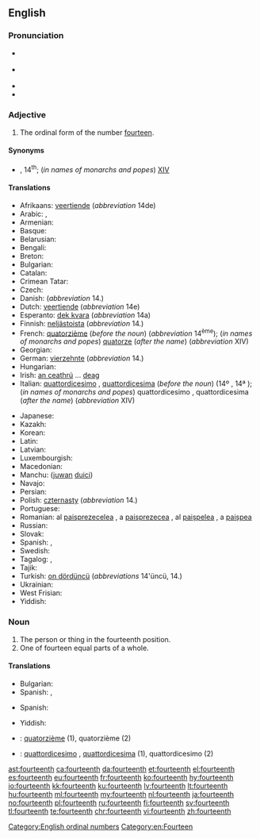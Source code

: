 ==English==
{{number box|en|14}}

===Pronunciation===
* {{a|RP}} {{IPA|/ˌfɔːˈtiːnθ/|lang=en}}
* {{a|US}} {{IPA|/ˌfɔɹˈtiːnθ/|lang=en}}
* {{rhymes|iːnθ|lang=en}}
* {{hyphenation|four|teenth|lang=en}}
{{rfap|en}}

===Adjective===
{{en-adj|-}}

# The ordinal form of the number [[fourteen]].

====Synonyms====
* {{l|en|14th}}, 14<sup>th</sup>; (''in names of monarchs and popes'') [[XIV]]

====Translations====
{{trans-top|ordinal form of the number fourteen}}
* Afrikaans: [[veertiende]] (''abbreviation'' 14de)
* Arabic: {{t|ar|رَابِعَ عَشَرَ|m}}, {{t|ar|رَابِعَةَ عَشْرَةَ|f}}
* Armenian: {{t+|hy|տասնչորսերորդ|sc=Armn}}
* Basque: {{t|eu|hamalaugarren}}
* Belarusian: {{t|be|чатырна́ццаты|m|sc=Cyrl}}
* Bengali: {{t|bn|চতুর্দশ}}
* Breton: {{t+|br|pevarzekvet}}
* Bulgarian: {{t|bg|четиринадесет|sc=Cyrl}}
* Catalan: {{t+|ca|catorzè}}
* Crimean Tatar: {{t|crh|on dörtünci}}
* Czech: {{t|cs|čtrnáctý}}
* Danish: {{t+|da|fjortende}} (''abbreviation'' 14.)
* Dutch: [[veertiende]] (''abbreviation'' 14e)
* Esperanto: [[dek kvara]] (''abbreviation'' 14a)
* Finnish: [[neljästoista]] (''abbreviation'' 14.)
* French: [[quatorzième]] (''before the noun'') (''abbreviation'' 14<sup>ème</sup>); (''in names of monarchs and popes'') [[quatorze]] (''after the name'') (''abbreviation'' XIV)
* Georgian: {{t|ka|მეთოთხმეტე|sc=Geor}}
* German: [[vierzehnte]] (''abbreviation'' 14.)
* Hungarian: {{t+|hu|tizennegyedik}}
* Irish: [[an ceathrú]] ... [[deag]]
* Italian: [[quattordicesimo]] {{g|m}}, [[quattordicesima]] {{g|f}} (''before the noun'') (14º {{g|m}}, 14ª {{g|f}}); (''in names of monarchs and popes'') quattordicesimo {{g|m}}, quattordicesima {{g|f}} (''after the name'') (''abbreviation'' XIV)
{{trans-mid}}
* Japanese: {{t|ja|十四番目|alt=十四番目(の)|tr=jūyon-banme (no)|sc=Jpan}}
* Kazakh: {{t|kk|он төртінші|sc=Cyrl}}
* Korean: {{t+|ko|열넷째|tr=yeolnetjjae|sc=Kore}}
* Latin: {{t|la|quartus decimus}}
* Latvian: {{t+|lv|četrpadsmitais|m}}
* Luxembourgish: {{t|lb|véierzéngt}}
* Macedonian: {{t|mk|четиринаесетти|sc=Cyrl}}
* Manchu: ([[juwan]] [[duici]])
* Navajo: {{t|nv|dį́į́ʼtsʼáadah góneʼ}}
* Persian: {{t+|fa|چهاردهم|sc=fa-Arab}}
* Polish: [[czternasty]] (''abbreviation'' 14.)
* Portuguese: {{t|pt|décimo quarto}}
* Romanian: al [[paisprezecelea]] {{g|m}}, a [[paisprezecea]] {{g|f}}, al [[paișpelea]] {{qualifier|m, informal}}, a [[paișpea]] {{qualifier|f, informal}}
* Russian: {{t+|ru|четырнадцатый}}
* Slovak: {{t|sk|štrnásty}}
* Spanish: {{t+|es|decimocuarto|m}}, {{t+|es|decimocuarta|f}}
* Swedish: {{t+|sv|fjortonde}}
* Tagalog: {{t|tl|panlabing-apat}}, {{t|tl|ikalabingapat}}
* Tajik: {{t+|tg|чордаҳум|sc=Cyrl}}
* Turkish: [[on dördüncü]] (''abbreviations'' 14'üncü, 14.)
* Ukrainian: {{t+|uk|чотирна́дцятий|m|sc=Cyrl}}
* West Frisian: {{t|fy|fjirtjinde}}
* Yiddish: {{t|yi|פֿערצנט}}
{{trans-bottom}}

===Noun===
{{en-noun}}

# The person or thing in the fourteenth position.
# One of fourteen equal parts of a whole.

====Translations====
{{trans-top|something in the fourteenth position}}
* Bulgarian: {{t|bg|четиринадесети|m|sc=Cyrl}}
* Spanish: {{t+|es|decimocuarto|m}}, {{t+|es|decimocuarta|f}}
{{trans-mid}}
{{trans-bottom}}

{{trans-top|one of fourteen equal parts of a whole}}
* Spanish: {{t+|es|catorceavo|m}}
{{trans-mid}}
* Yiddish: {{t|yi|פֿערצנטל|n}}
{{trans-bottom}}

{{checktrans-top}}
* {{ttbc|fr}}: [[quatorzième]] {{g|m|f}} (1), quatorzième {{g|m}} (2)
* {{ttbc|it}}: [[quattordicesimo]] {{g|m}}, [[quattordicesima]] {{g|f}} (1), quattordicesimo {{g|m}} (2)
{{trans-mid}}
{{trans-bottom}}

[[Category:English ordinal numbers]]
[[Category:en:Fourteen]]

[[ast:fourteenth]]
[[ca:fourteenth]]
[[da:fourteenth]]
[[et:fourteenth]]
[[el:fourteenth]]
[[es:fourteenth]]
[[eu:fourteenth]]
[[fr:fourteenth]]
[[ko:fourteenth]]
[[hy:fourteenth]]
[[io:fourteenth]]
[[kk:fourteenth]]
[[ku:fourteenth]]
[[lv:fourteenth]]
[[lt:fourteenth]]
[[hu:fourteenth]]
[[ml:fourteenth]]
[[my:fourteenth]]
[[nl:fourteenth]]
[[ja:fourteenth]]
[[no:fourteenth]]
[[pl:fourteenth]]
[[ru:fourteenth]]
[[fi:fourteenth]]
[[sv:fourteenth]]
[[tl:fourteenth]]
[[te:fourteenth]]
[[chr:fourteenth]]
[[vi:fourteenth]]
[[zh:fourteenth]]